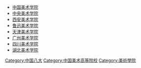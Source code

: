 {{Catnav|頁面分類|人文學科|艺术}}

*[[中国美术学院|中国美术学院]]
*[[中央美术学院|中央美术学院]]
*[[西安美术学院|西安美术学院]]
*[[鲁迅美术学院|鲁迅美术学院]]
*[[天津美术学院|天津美术学院]]
*[[广州美术学院|广州美术学院]]
*[[四川美术学院|四川美术学院]]
*[[湖北美术学院|湖北美术学院]]

[[Category:中国八大|Category:中国八大]]
[[Category:中国美术高等院校|Category:中国美术高等院校]]
[[Category:美術學院|Category:美術學院]]